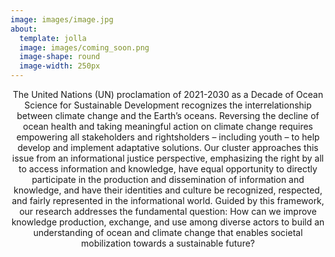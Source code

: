 ```yaml
---
image: images/image.jpg
about:
  template: jolla
  image: images/coming_soon.png
  image-shape: round
  image-width: 250px
---
```



<div style="text-align: center;">

 The United Nations (UN) proclamation of 2021-2030 as a Decade of Ocean Science for Sustainable 
Development recognizes the interrelationship between climate change and the Earth’s oceans. 
Reversing the decline of ocean health and taking meaningful action on climate change requires 
empowering all stakeholders and rightsholders – including youth – to help develop and implement 
adaptative solutions. Our cluster approaches this issue from an informational justice perspective, 
emphasizing the right by all to access information and knowledge, have equal opportunity to directly 
participate in the production and dissemination of information and knowledge, and have their identities 
and culture be recognized, respected, and fairly represented in the informational world. Guided by this 
framework, our research addresses the fundamental question: How can we improve knowledge 
production, exchange, and use among diverse actors to build an understanding of ocean and climate 
change that enables societal mobilization towards a sustainable future?
<br>


